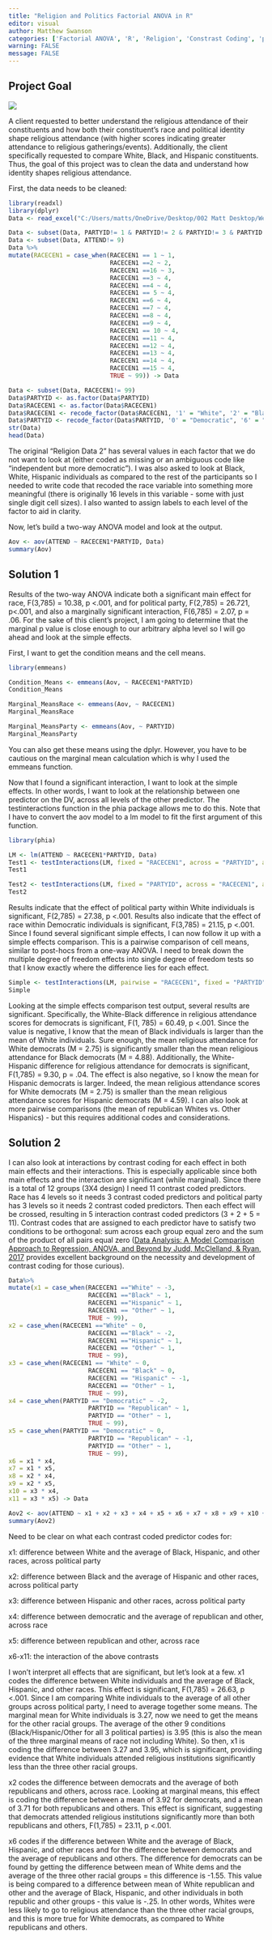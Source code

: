 ---
title: "Religion and Politics Factorial ANOVA in R"
editor: visual
author: Matthew Swanson
categories: ['Factorial ANOVA', 'R', 'Religion', 'Constrast Coding', 'phia']
warning: FALSE
message: FALSE
---

::: text-center
# **Project Goal**
:::

![](/images/religpic.jpeg){fig-align="center"}

A client requested to better understand the religious attendance of their constituents and how both their constituent's race and political identity shape religious attendance (with higher scores indicating greater attendance to religious gatherings/events). Additionally, the client specifically requested to compare White, Black, and Hispanic constituents. Thus, the goal of this project was to clean the data and understand how identity shapes religious attendance.

First, the data needs to be cleaned:

```{r, echo=-3}
library(readxl)
library(dplyr)
Data <- read_excel("C:/Users/matts/OneDrive/Desktop/002 Matt Desktop/WebsiteData/Data/Religion Data 2.xlsx")

Data <- subset(Data, PARTYID!= 1 & PARTYID!= 2 & PARTYID!= 3 & PARTYID!= 4 & PARTYID!= 5 & PARTYID!= 9)
Data <- subset(Data, ATTEND!= 9)
Data %>%
mutate(RACECEN1 = case_when(RACECEN1 == 1 ~ 1,
                            RACECEN1 ==2 ~ 2,
                            RACECEN1 ==16 ~ 3,
                            RACECEN1 ==3 ~ 4,
                            RACECEN1 ==4 ~ 4,
                            RACECEN1 == 5 ~ 4,
                            RACECEN1 ==6 ~ 4,
                            RACECEN1 ==7 ~ 4,
                            RACECEN1 ==8 ~ 4,
                            RACECEN1 ==9 ~ 4,
                            RACECEN1 == 10 ~ 4,
                            RACECEN1 ==11 ~ 4,
                            RACECEN1 ==12 ~ 4,
                            RACECEN1 ==13 ~ 4,
                            RACECEN1 ==14 ~ 4,
                            RACECEN1 ==15 ~ 4,
                            TRUE ~ 99)) -> Data

Data <- subset(Data, RACECEN1!= 99)
Data$PARTYID <- as.factor(Data$PARTYID)
Data$RACECEN1 <- as.factor(Data$RACECEN1)
Data$RACECEN1 <- recode_factor(Data$RACECEN1, '1' = "White", '2' = "Black", '3' = "Hispanic", '4' = "Other")
Data$PARTYID <- recode_factor(Data$PARTYID, '0' = "Democratic", '6' = "Republican", '7' = "Other")
str(Data)
head(Data)
```

The original "Religion Data 2" has several values in each factor that we do not want to look at (either coded as missing or an ambiguous code like "independent but more democratic"). I was also asked to look at Black, White, Hispanic individuals as compared to the rest of the participants so I needed to write code that recoded the race variable into something more meaningful (there is originally 16 levels in this variable - some with just single digit cell sizes). I also wanted to assign labels to each level of the factor to aid in clarity.

Now, let's build a two-way ANOVA model and look at the output.

```{r}
Aov <- aov(ATTEND ~ RACECEN1*PARTYID, Data)
summary(Aov)
```

::: text-center
## **Solution 1**
:::

Results of the two-way ANOVA indicate both a significant main effect for race, F(3,785) = 10.38, p \<.001, and for political party, F(2,785) = 26.721, p\<.001, and also a marginally significant interaction, F(6,785) = 2.07, p = .06. For the sake of this client's project, I am going to determine that the marginal p value is close enough to our arbitrary alpha level so I will go ahead and look at the simple effects.

First, I want to get the condition means and the cell means.

```{r}
library(emmeans)

Condition_Means <- emmeans(Aov, ~ RACECEN1*PARTYID)
Condition_Means

Marginal_MeansRace <- emmeans(Aov, ~ RACECEN1)
Marginal_MeansRace

Marginal_MeansParty <- emmeans(Aov, ~ PARTYID)
Marginal_MeansParty
```

You can also get these means using the dplyr. However, you have to be cautious on the marginal mean calculation which is why I used the emmeans function.

Now that I found a significant interaction, I want to look at the simple effects. In other words, I want to look at the relationship between one predictor on the DV, across all levels of the other predictor. The testinteractions function in the phia package allows me to do this. Note that I have to convert the aov model to a lm model to fit the first argument of this function.

```{r}
library(phia)

LM <- lm(ATTEND ~ RACECEN1*PARTYID, Data)
Test1 <- testInteractions(LM, fixed = "RACECEN1", across = "PARTYID", adjustment = "bonferroni")
Test1

Test2 <- testInteractions(LM, fixed = "PARTYID", across = "RACECEN1", adjustment = "bonferroni")
Test2
```

Results indicate that the effect of political party within White individuals is significant, F(2,785) = 27.38, p \<.001. Results also indicate that the effect of race within Democratic individuals is significant, F(3,785) = 21.15, p \<.001. Since I found several significant simple effects, I can now follow it up with a simple effects comparison. This is a pairwise comparison of cell means, similar to post-hocs from a one-way ANOVA. I need to break down the multiple degree of freedom effects into single degree of freedom tests so that I know exactly where the difference lies for each effect.

```{r}
Simple <- testInteractions(LM, pairwise = "RACECEN1", fixed = "PARTYID", adjustment = "bonferroni")
Simple
```

Looking at the simple effects comparison test output, several results are significant. Specifically, the White-Black difference in religious attendance scores for democrats is significant, F(1, 785) = 60.49, p \<.001. Since the value is negative, I know that the mean of Black individuals is larger than the mean of White individuals. Sure enough, the mean religious attendance for White democrats (M = 2.75) is significantly smaller than the mean religious attendance for Black democrats (M = 4.88). Additionally, the White-Hispanic difference for religious attendance for democrats is significant, F(1,785) = 9.30, p = .04. The effect is also negative, so I know the mean for Hispanic democrats is larger. Indeed, the mean religious attendance scores for White democrats (M = 2.75) is smaller than the mean religious attendance scores for Hispanic democrats (M = 4.59). I can also look at more pairwise comparisons (the mean of republican Whites vs. Other Hispanics) - but this requires additional codes and considerations.

::: text-center
## **Solution 2**
:::

I can also look at interactions by contrast coding for each effect in both main effects and their interactions. This is especially applicable since both main effects and the interaction are significant (while marginal). Since there is a total of 12 groups (3X4 design) I need 11 contrast coded predictors. Race has 4 levels so it needs 3 contrast coded predictors and political party has 3 levels so it needs 2 contrast coded predictors. Then each effect will be crossed, resulting in 5 interaction contrast coded predictors (3 + 2 + 5 = 11). Contrast codes that are assigned to each predictor have to satisfy two conditions to be orthogonal: sum across each group equal zero and the sum of the product of all pairs equal zero ([Data Analysis: A Model Comparison Approach to Regression, ANOVA, and Beyond by Judd, McClelland, & Ryan, 2017](https://sites.google.com/view/dataanalysisbook) provides excellent background on the necessity and development of contrast coding for those curious).

```{r}
Data%>%
mutate(x1 = case_when(RACECEN1 =="White" ~ -3,
                      RACECEN1 =="Black" ~ 1,
                      RACECEN1 =="Hispanic" ~ 1,
                      RACECEN1 == "Other" ~ 1,
                      TRUE ~ 99),
x2 = case_when(RACECEN1 =="White" ~ 0,
                      RACECEN1 =="Black" ~ -2,
                      RACECEN1 =="Hispanic" ~ 1,
                      RACECEN1 == "Other" ~ 1,
                      TRUE ~ 99),
x3 = case_when(RACECEN1 == "White" ~ 0,
                      RACECEN1 == "Black" ~ 0,
                      RACECEN1 == "Hispanic" ~ -1,
                      RACECEN1 == "Other" ~ 1,
                      TRUE ~ 99),
x4 = case_when(PARTYID == "Democratic" ~ -2,
                      PARTYID == "Republican" ~ 1,
                      PARTYID == "Other" ~ 1,
                      TRUE ~ 99),
x5 = case_when(PARTYID == "Democratic" ~ 0,
                      PARTYID == "Republican" ~ -1,
                      PARTYID == "Other" ~ 1,
                      TRUE ~ 99),
x6 = x1 * x4,
x7 = x1 * x5,
x8 = x2 * x4,
x9 = x2 * x5,
x10 = x3 * x4,
x11 = x3 * x5) -> Data

Aov2 <- aov(ATTEND ~ x1 + x2 + x3 + x4 + x5 + x6 + x7 + x8 + x9 + x10 + x11, Data)
summary(Aov2)
```

Need to be clear on what each contrast coded predictor codes for:

x1: difference between White and the average of Black, Hispanic, and other races, across political party

x2: difference between Black and the average of Hispanic and other races, across political party

x3: difference between Hispanic and other races, across political party

x4: difference between democratic and the average of republican and other, across race

x5: difference between republican and other, across race

x6-x11: the interaction of the above contrasts

I won't interpret all effects that are significant, but let's look at a few. x1 codes the difference between White individuals and the average of Black, Hispanic, and other races. This effect is significant, F(1,785) = 26.63, p \<.001. Since I am comparing White individuals to the average of all other groups across political party, I need to average together some means. The marginal mean for White individuals is 3.27, now we need to get the means for the other racial groups. The average of the other 9 conditions (Black/Hispanic/Other for all 3 political parties) is 3.95 (this is also the mean of the three marginal means of race not including White). So then, x1 is coding the difference between 3.27 and 3.95, which is significant, providing evidence that White individuals attended religious institutions significantly less than the three other racial groups.

x2 codes the difference between democrats and the average of both republicans and others, across race. Looking at marginal means, this effect is coding the difference between a mean of 3.92 for democrats, and a mean of 3.71 for both republicans and others. This effect is significant, suggesting that democrats attended religious institutions significantly more than both republicans and others, F(1,785) = 23.11, p \<.001.

x6 codes if the difference between White and the average of Black, Hispanic, and other races and for the difference between democrats and the average of republicans and others. The difference for democrats can be found by getting the difference between mean of White dems and the average of the three other racial groups = this difference is -1.55. This value is being compared to a difference between mean of White republican and other and the average of Black, Hispanic, and other individuals in both republic and other groups - this value is -.25. In other words, Whites were less likely to go to religious attendance than the three other racial groups, and this is more true for White democrats, as compared to White republicans and others.
